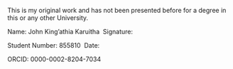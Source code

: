 \vspace{45mm}

This is my original work and has not been presented before for a degree in this or any other University. 

\vspace{25mm}

Name: John King'athia Karuitha \hfill\ Signature: \ldots \ldots \ldots \ldots \ldots \ldots \ldots

\vspace{3mm}

Student Number: 855810 \hfill\ Date: \today

\vspace{10mm}

ORCID: 0000-0002-8204-7034

